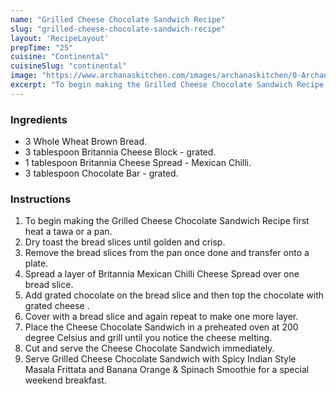---
name: "Grilled Cheese Chocolate Sandwich Recipe"
slug: "grilled-cheese-chocolate-sandwich-recipe"
layout: 'RecipeLayout'
prepTime: "25"
cuisine: "Continental"
cuisineSlug: "continental"
image: "https://www.archanaskitchen.com/images/archanaskitchen/0-Archanas-Kitchen-Recipes/2019/Grilled_Cheese_Chocolate_Sandwich_Cheesy_Kitchen_recipes_4_1600.jpg"
excerpt: "To begin making the Grilled Cheese Chocolate Sandwich Recipe first heat a tawa or a pan"
---

### Ingredients

- 3 Whole Wheat Brown Bread.
- 3 tablespoon Britannia Cheese Block - grated.
- 1 tablespoon Britannia Cheese Spread - Mexican Chilli.
- 3 tablespoon Chocolate Bar - grated.

### Instructions

1. To begin making the Grilled Cheese Chocolate Sandwich Recipe first heat a tawa or a pan.
1. Dry toast the bread slices until golden and crisp.
1. Remove the bread slices from the pan once done and transfer onto a plate.
1. Spread a layer of Britannia Mexican Chilli Cheese Spread over one bread slice.
1. Add grated chocolate on the bread slice and then top the chocolate with grated cheese .
1. Cover with a bread slice and again repeat to make one more layer.
1. Place the Cheese Chocolate Sandwich in a preheated oven at 200 degree Celsius and grill until you notice the cheese melting.
1. Cut and serve the Cheese Chocolate Sandwich immediately.
1. Serve Grilled Cheese Chocolate Sandwich with Spicy Indian Style Masala Frittata and Banana Orange & Spinach Smoothie  for  a special weekend breakfast.
